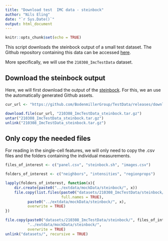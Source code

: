 ```yaml
---
title: "Download test  IMC data - steinbock"
author: "Nils Eling"
date: "`r Sys.Date()`"
output: html_document
---
```


```r
knitr::opts_chunk$set(echo = TRUE)
```

This script downloads the steinbock output of a small test dataset.
The Github repository containing this data can be accessed [here](https://github.com/BodenmillerGroup/TestData).

More specifically, we will use the `210308_ImcTestData` dataset.

## Download the steinbock output

Here, we will first download the output of the [steinbock](https://github.com/BodenmillerGroup/steinbock).
For this, we an use the automatically generated Github assets.

```r
cur_url <- "https://github.com/BodenmillerGroup/TestData/releases/download/v1.0.10/210308_ImcTestData_steinbock.tar.gz"

download.file(cur_url, "210308_ImcTestData_steinbock.tar.gz")
untar("210308_ImcTestData_steinbock.tar.gz")
unlink("210308_ImcTestData_steinbock.tar.gz")
```

## Only copy the needed files

For reading in the single-cell features, we will only need to copy the .csv files and the folders containing the individual measurements.

```r
files_of_interest <- c("panel.csv", "steinbock.sh", "images.csv")

folders_of_interest <- c("neighbors", "intensities", "regionprops")

lapply(folders_of_interest, function(x){
    dir.create(paste0("../extdata/mockData/steinbock/", x))
    file.copy(list.files(paste0("datasets/210308_ImcTestData/steinbock/", x, "_deepcell"), 
                         full.names = TRUE),
          paste0("../extdata/mockData/steinbock/", x), 
          overwrite = TRUE)
})

file.copy(paste0("datasets/210308_ImcTestData/steinbock/", files_of_interest),
          "../extdata/mockData/steinbock/", 
          overwrite = TRUE)
unlink("datasets/", recursive = TRUE)
```



